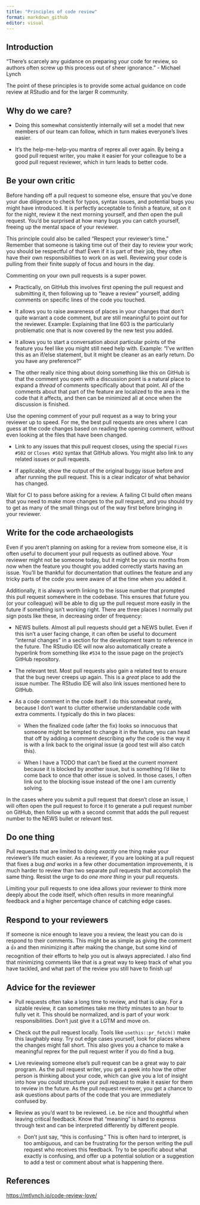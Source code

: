 ```yaml
---
title: "Principles of code review"
format: markdown_github
editor: visual
---
```


## Introduction

"There's scarcely any guidance on preparing your code for review, so authors often screw up this process out of sheer ignorance." - Michael Lynch

The point of these principles is to provide some actual guidance on code review at RStudio and for the larger R community.

## Why do we care?

-   Doing this somewhat consistently internally will set a model that new members of our team can follow, which in turn makes everyone's lives easier.

-   It's the help-me-help-you mantra of reprex all over again.
    By being a good pull request writer, you make it easier for your colleague to be a good pull request reviewer, which in turn leads to better code.

## Be your own critic

Before handing off a pull request to someone else, ensure that you've done your due diligence to check for typos, syntax issues, and potential bugs you might have introduced.
It is perfectly acceptable to finish a feature, sit on it for the night, review it the next morning yourself, and *then* open the pull request.
You'd be surprised at how many bugs you can catch yourself, freeing up the mental space of your reviewer.

This principle could also be called "Respect your reviewer's time." Remember that someone is taking time out of their day to review your work; you should be respectful of that!
Even if it is part of their job, they often have their own responsibilities to work on as well.
Reviewing your code is pulling from their finite supply of focus and hours in the day.

Commenting on your own pull requests is a super power.

-   Practically, on GitHub this involves first opening the pull request and submitting it, then following up to "leave a review" yourself, adding comments on specific lines of the code you touched.

<!-- -->

-   It allows you to raise awareness of places in your changes that don't quite warrant a code comment, but are still meaningful to point out for the reviewer.
    Example: Explaining that line 603 is the particularly problematic one that is now covered by the new test you added.

-   It allows you to start a conversation about particular points of the feature you feel like you might still need help with.
    Example: "I've written this as an if/else statement, but it might be cleaner as an early return. Do you have any preference?"

-   The other really nice thing about doing something like this on GitHub is that the comment you open with a discussion point is a natural place to expand a *thread* of comments specifically about that point.
    All of the comments about that part of the feature are localized to the area in the code that it affects, and then can be minimized all at once when the discussion is finished.

Use the opening comment of your pull request as a way to bring your reviewer up to speed.
For me, the best pull requests are ones where I can guess at the code changes based on reading the opening comment, without even looking at the files that have been changed.

-   Link to any issues that this pull request closes, using the special `Fixes #502` or `Closes #502` syntax that GitHub allows.
    You might also link to any related issues or pull requests.

-   If applicable, show the output of the original buggy issue before and after running the pull request.
    This is a clear indicator of what behavior has changed.

Wait for CI to pass before asking for a review.
A failing CI build often means that you need to make more changes to the pull request, and you should try to get as many of the small things out of the way first before bringing in your reviewer.

## Write for the code archaeologists

Even if you aren't planning on asking for a review from someone else, it is often useful to document your pull requests as outlined above.
Your reviewer might not be someone today, but it might be *you* six months from now when the feature you thought you added correctly starts having an issue.
You'll be thankful for documentation that outlines the feature and any tricky parts of the code you were aware of at the time when you added it.

Additionally, it is always worth linking to the issue number that prompted this pull request somewhere in the codebase.
This ensures that future you (or your colleague) will be able to dig up the pull request more easily in the future if something isn't working right.
There are three places I normally put sign posts like these, in decreasing order of frequency:

-   NEWS bullets.
    Almost all pull requests should get a NEWS bullet.
    Even if this isn't a user facing change, it can often be useful to document "internal changes" in a section for the development team to reference in the future.
    The RStudio IDE will now also automatically create a hyperlink from something like `#534` to the issue page on the project's GitHub repository.

-   The relevant test.
    Most pull requests also gain a related test to ensure that the bug never creeps up again.
    This is a *great* place to add the issue number.
    The RStudio IDE will also link issues mentioned here to GitHub.

-   As a code comment in the code itself.
    I do this somewhat rarely, because I don't want to clutter otherwise understandable code with extra comments.
    I typically do this in two places:

    -   When the finalized code (after the fix) looks so innocuous that someone might be tempted to change it in the future, you can head that off by adding a comment describing *why* the code is the way it is with a link back to the original issue (a good test will also catch this).

    -   When I have a TODO that can't be fixed at the current moment because it is blocked by another issue, but is something I'd like to come back to once that other issue is solved.
        In those cases, I often link out to the blocking issue instead of the one I am currently solving.

In the cases where you submit a pull request that doesn't close an issue, I will often open the pull request to force it to generate a pull request number on GitHub, then follow up with a second commit that adds the pull request number to the NEWS bullet or relevant test.

## Do one thing

Pull requests that are limited to doing *exactly* one thing make your reviewer's life much easier.
As a reviewer, if you are looking at a pull request that fixes a bug *and* works in a few other documentation improvements, it is much harder to review than two separate pull requests that accomplish the same thing.
Resist the urge to do *one more thing* in your pull requests.

Limiting your pull requests to one idea allows your reviewer to think more deeply about the code itself, which often results in more meaningful feedback and a higher percentage chance of catching edge cases.

## Respond to your reviewers

If someone is nice enough to leave you a review, the least you can do is respond to their comments.
This might be as simple as giving the comment a 👍 and then minimizing it after making the change, but some kind of recognition of their efforts to help you out is always appreciated.
I also find that minimizing comments like that is a great way to keep track of what you have tackled, and what part of the review you still have to finish up!

## Advice for the reviewer

-   Pull requests often take a long time to review, and that is okay.
    For a sizable review, it can sometimes take me thirty minutes to an hour to fully vet it.
    This should be normalized, and is part of your work responsibilities.
    Don't just give it a LGTM and move on.

-   Check out the pull request locally.
    Tools like `usethis::pr_fetch()` make this laughably easy.
    Try out edge cases yourself, look for places where the changes might fall short.
    This also gives you a chance to make a meaningful reprex for the pull request writer if you do find a bug.

-   Live reviewing someone else's pull request can be a great way to pair program.
    As the pull request writer, you get a peek into how the other person is thinking about your code, which can give you a lot of insight into how you could structure your pull request to make it easier for them to review in the future.
    As the pull request reviewer, you get a chance to ask questions about parts of the code that you are immediately confused by.

-   Review as you'd want to be reviewed.
    i.e. be nice and thoughtful when leaving critical feedback.
    Know that "meaning" is hard to express through text and can be interpreted differently by different people.

    -   Don't just say, "this is confusing." This is often hard to interpret, is too ambiguous, and can be frustrating for the person writing the pull request who receives this feedback. Try to be specific about what exactly is confusing, and offer up a potential solution or a suggestion to add a test or comment about what is happening there.

## References

<https://mtlynch.io/code-review-love/>
